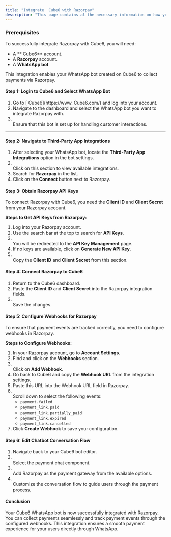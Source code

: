 ```yaml
---
title: "Integrate  Cube6 with Razorpay"
description: "This page contains al the necessary information on how you can interate the Razorpay with Botepenguin"
---
```


### **Prerequisites**

To successfully integrate Razorpay with  Cube6, you will need:

- A ** Cube6** account.
- A **Razorpay** account.
- A **WhatsApp bot**

This integration enables your WhatsApp bot created on  Cube6 to collect payments via Razorpay.

#### **Step 1: Login to  Cube6 and Select WhatsApp Bot**

1. Go to [ Cube6](https://www. Cube6.com/) and log into your account.
2. Navigate to the dashboard and select the WhatsApp bot you want to integrate Razorpay with.
3. \
   Ensure that this bot is set up for handling customer interactions.

---

#### **Step 2: Navigate to Third-Party App Integrations**

1. After selecting your WhatsApp bot, locate the **Third-Party App Integrations** option in the bot settings.
2. \
   Click on this section to view available integrations.
3. Search for **Razorpay** in the list.
4. Click on the **Connect** button next to Razorpay.

#### **Step 3: Obtain Razorpay API Keys**

To connect Razorpay with  Cube6, you need the **Client ID** and **Client Secret** from your Razorpay account.

**Steps to Get API Keys from Razorpay:**

1. Log into your Razorpay account.
2. Use the search bar at the top to search for **API Keys**.
3. \
   You will be redirected to the **API Key Management** page.
4. If no keys are available, click on **Generate New API Key**.
5. \
   Copy the **Client ID** and **Client Secret** from this section.

#### **Step 4: Connect Razorpay to  Cube6**

1. Return to the  Cube6 dashboard.
2. Paste the **Client ID** and **Client Secret** into the Razorpay integration fields.
3. \
   Save the changes.

#### **Step 5: Configure Webhooks for Razorpay**

To ensure that payment events are tracked correctly, you need to configure webhooks in Razorpay.

**Steps to Configure Webhooks:**

1. In your Razorpay account, go to **Account Settings**.
2. Find and click on the **Webhooks** section.
3. \
   Click on **Add Webhook**.
4. Go back to  Cube6 and copy the **Webhook URL** from the integration settings.
5. Paste this URL into the Webhook URL field in Razorpay.
6. \
   Scroll down to select the following events:
   - `payment.failed`
   - `payment_link.paid`
   - `payment_link.partially_paid`
   - `payment_link.expired`
   - `payment_link.cancelled`
7. Click **Create Webhook** to save your configuration.

#### **Step 6: Edit Chatbot Conversation Flow**

1. Navigate back to your  Cube6 bot editor.
2. \
   Select the payment chat component.
3. \
   Add Razorpay as the payment gateway from the available options.
4. \
   Customize the conversation flow to guide users through the payment process.

#### **Conclusion**

Your  Cube6 WhatsApp bot is now successfully integrated with Razorpay. You can collect payments seamlessly and track payment events through the configured webhooks. This integration ensures a smooth payment experience for your users directly through WhatsApp.   